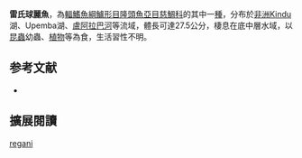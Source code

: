 {{Speciesbox
| name = 雷氏球麗魚
| status = NT
| status_system = IUCN3.1
| image = 
| image_width = 240px
| genus = Tylochromis
| species = regani
| authority = [[Stiassny|Stiassny]], 1989
| synonyms = 
}}

'''雷氏球麗魚'''，為[[輻鰭魚綱|輻鰭魚綱]][[鱸形目|鱸形目]][[隆頭魚亞目|隆頭魚亞目]][[慈鯛科|慈鯛科]]的其中一[[種|種]]，分布於[[非洲|非洲]]Kindu湖、Upemba湖、[[盧阿拉巴河|盧阿拉巴河]]等流域，體長可達27.5公分，棲息在底中層水域，以[[昆蟲|昆蟲]]幼蟲、[[植物|植物]]等為食，生活習性不明。
==参考文献==
*{{FishBase_species|genus=Tylochromis|species=regani|year=2013|month=5}}

== 擴展閱讀 ==
{{refbegin}}
{{wikispecies-inline|Tylochromis regani|雷氏球麗魚}}
{{refend}}
{{Taxonbar|from=Q3009116}}

[[Category:球麗魚屬|regani]]


{{鱸形目小作品}}